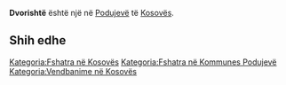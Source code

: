 {{Fshat në 
 | Emri                = Dvorishtë
 | EmriAlt                = 
 | NAME_SHORT_FORM=      
 | NAME_GENERIC=      
 | NAME_SORT_NAME_RO=      DVORISHTE
 | FULL_NAME_RO = Dvorishtë
 | FULL_NAME_ND_RO=Dvorishte
 | SORT_NAME_RG=DVORISHTE
 | FULL_NAME_RG=Dvorishtë
 | FULL_NAME_ND_RG=Dvorishte
 | SRP_NAME_SHORT_FORM=      
 | SRP_NAME_GENERIC=      
 | SRP_NAME_SORT_NAME_RO=      
 | SRP_FULL_NAME_RO = 
 | SRP_FULL_NAME_ND_RO=
 | SRP_SORT_NAME_RG=
 | SRP_FULL_NAME_RG=
 | SRP_FULL_NAME_ND_RG=
 | Emri (Rasa dhanore) = 
 | Figura              = 
 | Shteti              = Kosovo
 | Komuna              = Podujevë
 | Kodi postar         = 
 | Sipërfaqja          = 

 | Popullsia           = 

 | Regj. i popullsisë  = 
 | Dend. e popullsisë  = 
 | Faqja zyrtare       = 
 <!--- Koordinatat ----> 
 | Gjerësia            = 43.070833
 | Gjatësia            = 21.127222
 | Lartësia            = 
}}
'''Dvorishtë''' është një [[]] në [[Podujevë]] të [[Kosovës]].

<!-- == Gjeografia == -->
<!-- == Historia == -->
<!-- == Demografia == -->
== Shih edhe ==
{{Komuna Podujevë}}
{{Kosovo-Administrata-Cung}}

[[Kategoria:Fshatra në Kosovës]]
[[Kategoria:Fshatra në Kommunes Podujevë]]
[[Kategoria:Vendbanime në Kosovës]]
